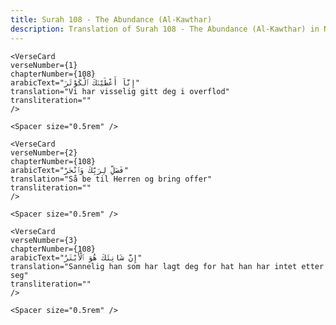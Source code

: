 ```yaml
---
title: Surah 108 - The Abundance (Al-Kawthar)  
description: Translation of Surah 108 - The Abundance (Al-Kawthar) in Norwegian
---
```







    <VerseCard 
    verseNumber={1}
    chapterNumber={108}
    arabicText="إِنَّآ أَعْطَيْنَٰكَ ٱلْكَوْثَرَ"
    translation="Vi har visselig gitt deg i overflod"
    transliteration=""
    />

    <Spacer size="0.5rem" />
                
    <VerseCard 
    verseNumber={2}
    chapterNumber={108}
    arabicText="فَصَلِّ لِرَبِّكَ وَٱنْحَرْ"
    translation="Så be til Herren og bring offer"
    transliteration=""
    />

    <Spacer size="0.5rem" />
                
    <VerseCard 
    verseNumber={3}
    chapterNumber={108}
    arabicText="إِنَّ شَانِئَكَ هُوَ ٱلْأَبْتَرُ"
    translation="Sannelig han som har lagt deg for hat han har intet etter seg"
    transliteration=""
    />

    <Spacer size="0.5rem" />
                